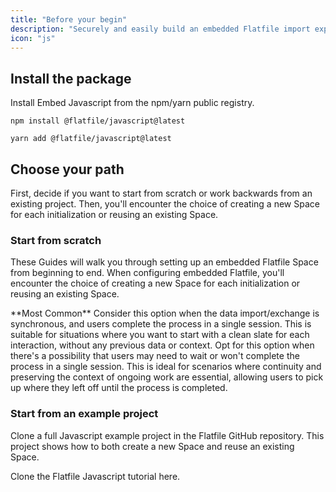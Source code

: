 ```yaml
---
title: "Before your begin"
description: "Securely and easily build an embedded Flatfile import experience into your javascript application"
icon: "js"
---
```


## Install the package

Install Embed Javascript from the npm/yarn public registry.

<CodeGroup>

```npm npm
npm install @flatfile/javascript@latest
```

```yarn yarn
yarn add @flatfile/javascript@latest
```

</CodeGroup>

## Choose your path

First, decide if you want to start from scratch or work backwards from an existing project. Then, you'll encounter the choice of creating a new Space for each initialization or reusing an existing Space.

### Start from scratch

These Guides will walk you through setting up an embedded Flatfile Space from beginning to end. When configuring embedded Flatfile, you'll encounter the choice of creating a new Space for each initialization or reusing an existing Space.

<CardGroup cols={2}>
  <Card title="Embed a new Space" icon="plus" href="../javascript/new_space">
    **Most Common** Consider this option when the data import/exchange is
    synchronous, and users complete the process in a single session. This is
    suitable for situations where you want to start with a clean slate for each
    interaction, without any previous data or context.
  </Card>
  <Card
    title="Reuse an existing Space"
    icon="recycle"
    href="../javascript/reuse_space"
  >
    Opt for this option when there's a possibility that users may need to wait
    or won't complete the process in a single session. This is ideal for
    scenarios where continuity and preserving the context of ongoing work are
    essential, allowing users to pick up where they left off until the process
    is completed.
  </Card>
</CardGroup>

### Start from an example project

Clone a full Javascript example project in the Flatfile GitHub repository. This project shows how to both create a new Space and reuse an existing Space.

<CardGroup cols={1}>
  <Card
    title="create-flatfile-javascript"
    icon="js"
    href="https://github.com/FlatFilers/create-flatfile-javascript"
  >
    Clone the Flatfile Javascript tutorial here.
  </Card>
</CardGroup>
